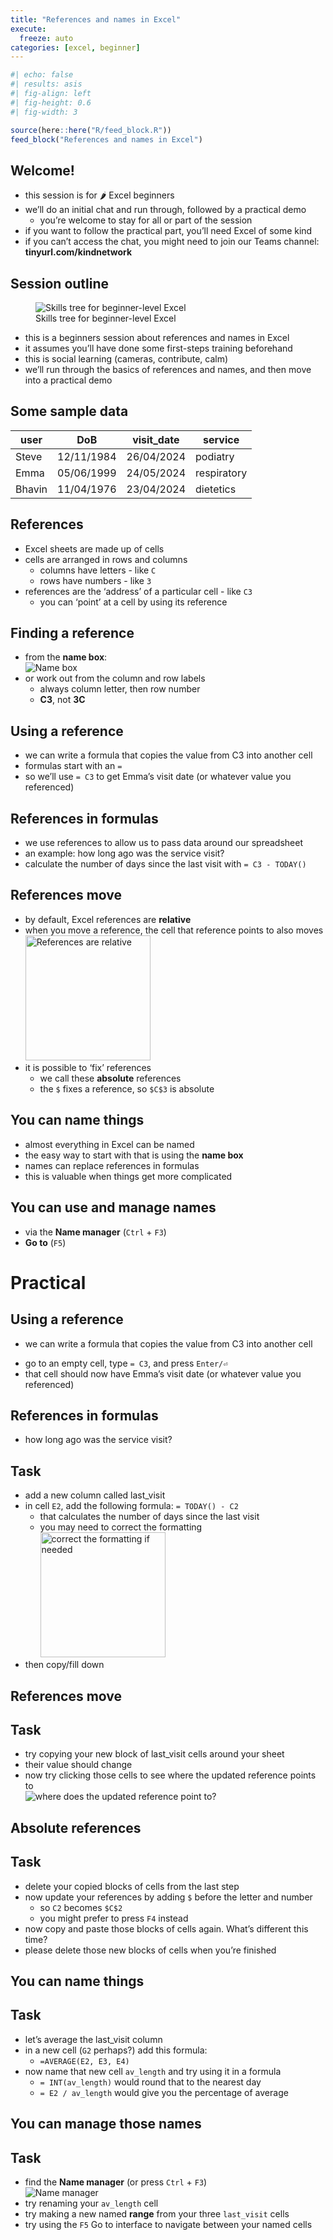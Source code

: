 ---
title: "References and names in Excel"
execute:
  freeze: auto
categories: [excel, beginner]
---

```{r}
#| echo: false
#| results: asis
#| fig-align: left
#| fig-height: 0.6
#| fig-width: 3

source(here::here("R/feed_block.R"))
feed_block("References and names in Excel")
```

## Welcome!

-   this session is for 🌶 Excel beginners
-   we'll do an initial chat and run through, followed by a practical demo
    -   you're welcome to stay for all or part of the session
-   if you want to follow the practical part, you'll need Excel of some kind
-   if you can't access the chat, you might need to join our Teams channel: **tinyurl.com/kindnetwork**

## Session outline

![Skills tree for beginner-level Excel](images/clipboard-4090026779.png)

-   this is a beginners session about references and names in Excel
-   it assumes you'll have done some first-steps training beforehand
-   this is social learning (cameras, contribute, calm)
-   we'll run through the basics of references and names, and then move into a practical demo

## Some sample data

| user   | DoB        | visit_date | service     |
|--------|------------|------------|-------------|
| Steve  | 12/11/1984 | 26/04/2024 | podiatry    |
| Emma   | 05/06/1999 | 24/05/2024 | respiratory |
| Bhavin | 11/04/1976 | 23/04/2024 | dietetics   |

## References

-   Excel sheets are made up of cells
-   cells are arranged in rows and columns
    -   columns have letters - like `C`
    -   rows have numbers - like `3`
-   references are the 'address' of a particular cell - like `C3`
    -   you can 'point' at a cell by using its reference

## Finding a reference

-   from the **name box**: </br> ![Name box](images/clipboard-1746127255.png)
-   or work out from the column and row labels
    -   always column letter, then row number
    -   **C3**, not **3C**

## Using a reference

-   we can write a formula that copies the value from C3 into another cell
-   formulas start with an `=`
-   so we'll use `= C3` to get Emma's visit date (or whatever value you referenced)

## References in formulas

-   we use references to allow us to pass data around our spreadsheet
-   an example: how long ago was the service visit?
-   calculate the number of days since the last visit with `= C3 - TODAY()`

## References move

-   by default, Excel references are **relative**
-   when you move a reference, the cell that reference points to also moves </br> ![References are relative](images/clipboard-754991469.png){width="200"}
-   it is possible to 'fix' references
    -   we call these **absolute** references
    -   the `$` fixes a reference, so `$C$3` is absolute

## You can name things

-   almost everything in Excel can be named
-   the easy way to start with that is using the **name box**
-   names can replace references in formulas
-   this is valuable when things get more complicated

## You can use and manage names

-   via the **Name manager** (`Ctrl` + `F3`)
-   **Go to** (`F5`)

# Practical

## Using a reference

-   we can write a formula that copies the value from C3 into another cell

::: {.callout-tip appearance="default" icon="true"}
-   go to an empty cell, type `= C3`, and press `Enter/⏎`
-   that cell should now have Emma's visit date (or whatever value you referenced)
:::

## References in formulas

-   how long ago was the service visit?

::: {.callout-tip appearance="default" icon="true"}
## Task

-   add a new column called last_visit
-   in cell `E2`, add the following formula: `= TODAY() - C2`
    -   that calculates the number of days since the last visit
    -   you may need to correct the formatting </br> ![correct the formatting if needed](images/clipboard-2200716982.png){height="200"}
-   then copy/fill down
:::

## References move

::: {.callout-tip appearance="default" icon="true"}
## Task

-   try copying your new block of last_visit cells around your sheet
-   their value should change
-   now try clicking those cells to see where the updated reference points to </br> ![where does the updated reference point to?](images/clipboard-754991469.png)
:::

## Absolute references

::: {.callout-tip appearance="default" icon="true"}
## Task

-   delete your copied blocks of cells from the last step
-   now update your references by adding `$` before the letter and number
    -   so `C2` becomes `$C$2`
    -   you might prefer to press `F4` instead
-   now copy and paste those blocks of cells again. What's different this time?
-   please delete those new blocks of cells when you're finished
:::

## You can name things

::: {.callout-tip appearance="default" icon="true"}
## Task

-   let's average the last_visit column
-   in a new cell (`G2` perhaps?) add this formula:
    -   `=AVERAGE(E2, E3, E4)`
-   now name that new cell `av_length` and try using it in a formula
    -   `= INT(av_length)` would round that to the nearest day
    -   `= E2 / av_length` would give you the percentage of average
:::

## You can manage those names

::: {.callout-tip appearance="default" icon="true"}
## Task

-   find the **Name manager** (or press `Ctrl` + `F3`) </br> ![Name manager](images/clipboard-3382288451.png)
-   try renaming your `av_length` cell
-   try making a new named **range** from your three `last_visit` cells
-   try using the `F5` Go to interface to navigate between your named cells
:::
